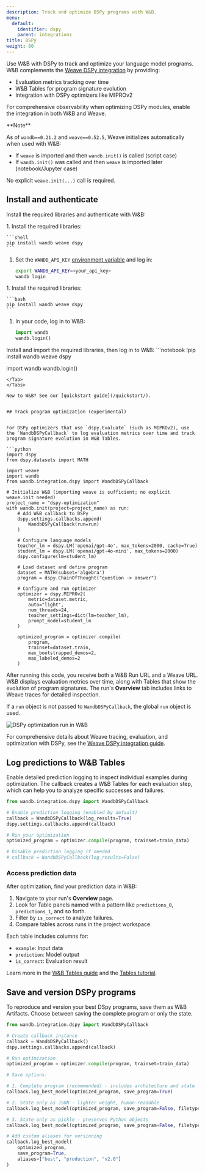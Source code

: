 ```yaml
---
description: Track and optimize DSPy programs with W&B.
menu:
  default:
    identifier: dspy
    parent: integrations
title: DSPy
weight: 80
---
```



Use W&B with DSPy to track and optimize your language model programs. W&B complements the [Weave DSPy integration](https://weave-docs.wandb.ai/guides/integrations/dspy) by providing:

- Evaluation metrics tracking over time
- W&B Tables for program signature evolution
- Integration with DSPy optimizers like MIPROv2

For comprehensive observability when optimizing DSPy modules, enable the integration in both W&B and Weave.

<Info>
**Note**

As of `wandb==0.21.2` and `weave==0.52.5`, Weave initializes automatically when used with W&B:

- If `weave` is imported and then `wandb.init()` is called (script case)
- If `wandb.init()` was called and then `weave` is imported later (notebook/Jupyter case)

No explicit `weave.init(...)` call is required.
</Info>

## Install and authenticate

Install the required libraries and authenticate with W&B:

<Tabs>
<Tab title="Command Line">
1. Install the required libraries:

    ```shell
    pip install wandb weave dspy
    ```

1. Set the `WANDB_API_KEY` [environment variable](/guides/track/environment-variables/) and log in:

    ```bash
    export WANDB_API_KEY=<your_api_key>
    wandb login
    ```
</Tab>
<Tab title="Python">
1. Install the required libraries:

    ```bash
    pip install wandb weave dspy
    ```
1. In your code, log in to W&B:

    ```python
    import wandb
    wandb.login()
    ```
</Tab>
<Tab title="Notebook">
Install and import the required libraries, then log in to W&B:
```notebook
!pip install wandb weave dspy

import wandb
wandb.login()
```
</Tab>
</Tabs>

New to W&B? See our [quickstart guide](/quickstart/).


## Track program optimization (experimental)


For DSPy optimizers that use `dspy.Evaluate` (such as MIPROv2), use the `WandbDSPyCallback` to log evaluation metrics over time and track program signature evolution in W&B Tables.

```python
import dspy
from dspy.datasets import MATH

import weave
import wandb
from wandb.integration.dspy import WandbDSPyCallback

# Initialize W&B (importing weave is sufficient; no explicit weave.init needed)
project_name = "dspy-optimization"
with wandb.init(project=project_name) as run:
    # Add W&B callback to DSPy
    dspy.settings.callbacks.append(
        WandbDSPyCallback(run=run)
    )

    # Configure language models
    teacher_lm = dspy.LM('openai/gpt-4o', max_tokens=2000, cache=True)
    student_lm = dspy.LM('openai/gpt-4o-mini', max_tokens=2000)
    dspy.configure(lm=student_lm)

    # Load dataset and define program
    dataset = MATH(subset='algebra')
    program = dspy.ChainOfThought("question -> answer")

    # Configure and run optimizer
    optimizer = dspy.MIPROv2(
        metric=dataset.metric,
        auto="light",
        num_threads=24,
        teacher_settings=dict(lm=teacher_lm),
        prompt_model=student_lm
    )

    optimized_program = optimizer.compile(
        program,
        trainset=dataset.train,
        max_bootstrapped_demos=2,
        max_labeled_demos=2
    )
```

After running this code, you receive both a W&B Run URL and a Weave URL. W&B displays evaluation metrics over time, along with Tables that show the evolution of program signatures. The run's **Overview** tab includes links to Weave traces for detailed inspection.

If a `run` object is not passed to `WandbDSPyCallback`, the global `run` object is used.

<Frame>
    <img src="/images/integrations/dspy_run_page.png" alt="DSPy optimization run in W&B"  />
</Frame>

For comprehensive details about Weave tracing, evaluation, and optimization with DSPy, see the [Weave DSPy integration guide](https://weave-docs.wandb.ai/guides/integrations/dspy).

## Log predictions to W&B Tables

Enable detailed prediction logging to inspect individual examples during optimization. The callback creates a W&B Tables for each evaluation step, which can help you to analyze specific successes and failures.

```python
from wandb.integration.dspy import WandbDSPyCallback

# Enable prediction logging (enabled by default)
callback = WandbDSPyCallback(log_results=True)
dspy.settings.callbacks.append(callback)

# Run your optimization
optimized_program = optimizer.compile(program, trainset=train_data)

# Disable prediction logging if needed
# callback = WandbDSPyCallback(log_results=False)
```

### Access prediction data

After optimization, find your prediction data in W&B:

1. Navigate to your run's **Overview** page.
2. Look for Table panels named with a pattern like `predictions_0`, `predictions_1`, and so forth.
3. Filter by `is_correct` to analyze failures.
4. Compare tables across runs in the project workspace.

Each table includes columns for:
- `example`: Input data
- `prediction`: Model output
- `is_correct`: Evaluation result

Learn more in the [W&B Tables guide](/guides/tables/visualize-tables/) and the [Tables tutorial](../../tutorials/tables.md).

## Save and version DSPy programs

To reproduce and version your best DSpy programs, save them as W&B Artifacts. Choose between saving the complete program or only the state.

```python
from wandb.integration.dspy import WandbDSPyCallback

# Create callback instance
callback = WandbDSPyCallback()
dspy.settings.callbacks.append(callback)

# Run optimization
optimized_program = optimizer.compile(program, trainset=train_data)

# Save options:

# 1. Complete program (recommended) - includes architecture and state
callback.log_best_model(optimized_program, save_program=True)

# 2. State only as JSON - lighter weight, human-readable
callback.log_best_model(optimized_program, save_program=False, filetype="json")

# 3. State only as pickle - preserves Python objects
callback.log_best_model(optimized_program, save_program=False, filetype="pkl")

# Add custom aliases for versioning
callback.log_best_model(
    optimized_program,
    save_program=True,
    aliases=["best", "production", "v2.0"]
)
```
